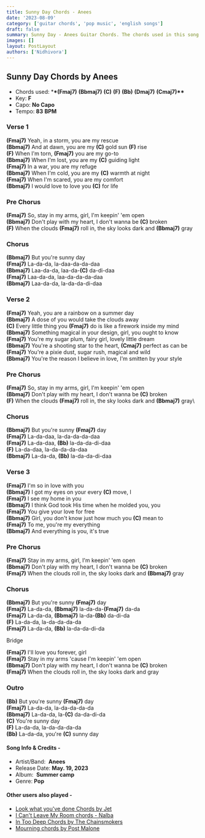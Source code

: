 ```yaml
---
title: Sunny Day Chords - Anees
date: '2023-08-09'
category: ['guitar chords', 'pop music', 'english songs']
draft: false
summary: Sunny Day - Anees Guitar Chords. The chords used in this song are (Fmaj7) (Bbmaj7) (C) (F) (Bb) (Dmaj7) (Cmaj7). The key of this song is F major.
images: []
layout: PostLayout
authors: ['Nidhivora']
---
```


## Sunny Day Chords by Anees

- Chords used: \***\*(Fmaj7)** **(Bbmaj7)** **(C)** **(F)** **(Bb)** **(Dmaj7)** **(Cmaj7)\*\***
- Key: **F**
- Capo: **No Capo**
- Tempo: **83** **BPM**

### Verse 1

**(Fmaj7)** Yeah, in a storm, you are my rescue\
**(Bbmaj7)** And at dawn, you are my **(C)** gold sun **(F)** rise\
**(F)** When I'm torn, **(Fmaj7)** you are my go-to\
**(Bbmaj7)** When I'm lost, you are my **(C)** guiding light\
**(Fmaj7)** In a war, you are my refuge\
**(Bbmaj7)** When I'm cold, you are my **(C)** warmth at night\
**(Fmaj7)** When I'm scared, you are my comfort\
**(Bbmaj7)** I would love to love you **(C)** for life

### Pre Chorus

**(Fmaj7)** So, stay in my arms, girl, I'm keepin' 'em open\
**(Bbmaj7)** Don't play with my heart, I don't wanna be **(C)** broken\
**(F)** When the clouds **(Fmaj7)** roll in, the sky looks dark and **(Bbmaj7)** gray

### Chorus

**(Bbmaj7)** But you're sunny day\
**(Fmaj7)** La-da-da, la-daa-da-da-daa\
**(Bbmaj7)** Laa-da-da, laa-da-**(C)** da-di-daa\
**(Fmaj7)** Laa-da-da, laa-da-da-da-daa\
**(Bbmaj7)** Laa-da-da, la-da-da-di-daa

### Verse 2

**(Fmaj7)** Yeah, you are a rainbow on a summer day\
**(Bbmaj7)** A dose of you would take the clouds away\
**(C)** Every little thing you **(Fmaj7)** do is like a firework inside my mind\
**(Bbmaj7)** Something magical in your design, girl, you ought to know\
**(Fmaj7)** You're my sugar plum, fairy girl, lovely little dream\
**(Bbmaj7)** You're a shooting star to the heart, **(Cmaj7)** perfect as can be\
**(Fmaj7)** You're a pixie dust, sugar rush, magical and wild\
**(Bbmaj7)** You're the reason I believe in love, I'm smitten by your style

### Pre Chorus

**(Fmaj7)** So, stay in my arms, girl, I'm keepin' 'em open\
**(Bbmaj7)** Don't play with my heart, I don't wanna be **(C)** broken\
**(F)** When the clouds **(Fmaj7)** roll in, the sky looks dark and **(Bbmaj7)** gray\

### Chorus

**(Bbmaj7)** But you're sunny **(Fmaj7)** day\
**(Fmaj7)** La-da-daa, la-da-da-da-daa\
**(Fmaj7)** La-da-daa, **(Bb)** la-da-da-di-daa\
**(F)** La-da-daa, la-da-da-da-daa\
**(Bbmaj7)** La-da-da, **(Bb)** la-da-da-di-daa

### Verse 3

**(Fmaj7)** I'm so in love with you\
**(Bbmaj7)** I got my eyes on your every **(C)** move, I\
**(Fmaj7)** I see my home in you\
**(Bbmaj7)** I think God took His time when he molded you, you\
**(Fmaj7)** You give your love for free\
**(Bbmaj7)** Girl, you don't know just how much you **(C)** mean to\
**(Fmaj7)** To me, you're my everything\
**(Bbmaj7)** And everything is you, it's true

### Pre Chorus

**(Fmaj7)** Stay in my arms, girl, I'm keepin' 'em open\
**(Bbmaj7)** Don't play with my heart, I don't wanna be **(C)** broken\
**(Fmaj7)** When the clouds roll in, the sky looks dark and **(Bbmaj7)** gray

### Chorus

**(Bbmaj7)** But you're sunny **(Fmaj7)** day\
**(Fmaj7)** La-da-da, **(Bbmaj7)** la-da-da-**(Fmaj7)** da-da\
**(Fmaj7)** La-da-da, **(Bbmaj7)** la-da-**(Bb)** da-di-da\
**(F)** La-da-da, la-da-da-da-da\
**(Fmaj7)** La-da-da, **(Bb)** la-da-da-di-da

Bridge

**(Fmaj7)** I'll love you forever, girl\
**(Fmaj7)** Stay in my arms 'cause I'm keepin' 'em open\
**(Bbmaj7)** Don't play with my heart, I don't wanna be **(C)** broken\
**(Fmaj7)** When the clouds roll in, the sky looks dark and gray

### Outro

**(Bb)** But you're sunny **(Fmaj7)** day\
**(Fmaj7)** La-da-da, la-da-da-da-da\
**(Bbmaj7)** La-da-da, la-**(C)** da-da-di-da\
**(C)** You're sunny day\
**(F)** La-da-da, la-da-da-da-da\
**(Bb)** La-da-da, you're **(C)** sunny day

#### Song Info & Credits -

- Artist/Band:  **Anees**
- Release Date: **May. 19, 2023**
- Album:  **Summer camp**
- Genre: **Pop**

#### Other users also played -

- [Look what you've done Chords by Jet](https://www.chordsco.com/chords/look-what-youve-done-chords-by-jet)
- [I Can't Leave My Room chords - ​Nalba](https://www.chordsco.com/chords/i-cant-leave-my-room-chords-nalba)
- [In Too Deep Chords by The Chainsmokers](https://www.chordsco.com/chords/in-too-deep-chords-by-the-chainsmokers)
- [Mourning chords by Post Malone](https://www.chordsco.com/chords/mourning-chords-by-post-malone)
